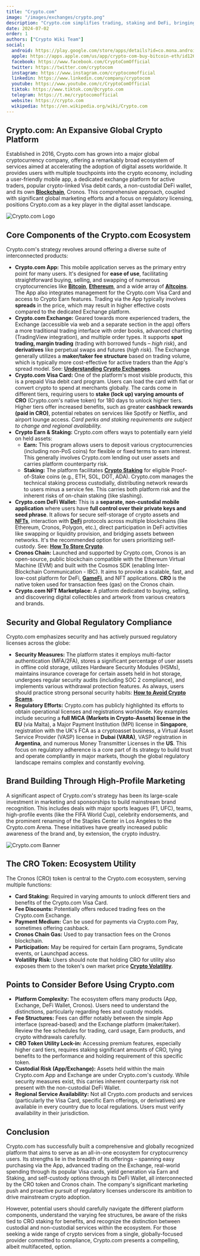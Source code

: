 ```yaml
---
title: "Crypto.com"
image: "/images/exchanges/crypto.png"
description: "Crypto.com simplifies trading, staking and DeFi, bringing digital assets into your everyday life."
date: 2024-07-02
order: 1
authors: ["Crypto Wiki Team"]
social:
  android: https://play.google.com/store/apps/details?id=co.mona.android
  apple: https://apps.apple.com/us/app/crypto-com-buy-bitcoin-eth/id1262148500
  facebook: https://www.facebook.com/CryptoComOfficial
  twitter: https://twitter.com/cryptocom
  instagram: https://www.instagram.com/cryptocomofficial
  linkedin: https://www.linkedin.com/company/cryptocom
  youtube: https://www.youtube.com/c/CryptoComOfficial
  tiktok: https://www.tiktok.com/@crypto.com
  telegram: https://t.me/cryptocomofficial
  website: https://crypto.com
  wikipedia: https://en.wikipedia.org/wiki/Crypto.com
---
```


## **Crypto.com: An Expansive Global Crypto Platform**

Established in 2016, Crypto.com has grown into a major global cryptocurrency company, offering a remarkably broad ecosystem of services aimed at accelerating the adoption of digital assets worldwide. It provides users with multiple touchpoints into the crypto economy, including a user-friendly mobile app, a dedicated exchange platform for active traders, popular crypto-linked Visa debit cards, a non-custodial DeFi wallet, and its own **[Blockchain](/posts/what-is-blockchain)**, Cronos. This comprehensive approach, coupled with significant global marketing efforts and a focus on regulatory licensing, positions Crypto.com as a key player in the digital asset landscape.

![Crypto.com Logo](/images/exchanges/crypto.png)

## **Core Components of the Crypto.com Ecosystem**

Crypto.com's strategy revolves around offering a diverse suite of interconnected products:

- **Crypto.com App:** This mobile application serves as the primary entry point for many users. It's designed for **ease of use**, facilitating straightforward buying, selling, and swapping of numerous cryptocurrencies like **[Bitcoin](/posts/what-is-bitcoin)**, **[Ethereum](/posts/what-is-ethereum)**, and a wide array of **[Altcoins](/posts/what-are-altcoins)**. The App also integrates management for the Crypto.com Visa Card and access to Crypto Earn features. Trading via the App typically involves **spreads** in the price, which may result in higher effective costs compared to the dedicated Exchange platform.
- **Crypto.com Exchange:** Geared towards more experienced traders, the Exchange (accessible via web and a separate section in the app) offers a more traditional trading interface with order books, advanced charting (TradingView integration), and multiple order types. It supports **spot trading, margin trading** (trading with borrowed funds – _high risk_), and **derivatives** like perpetual swaps and futures (_high risk_). The Exchange generally utilizes a **maker/taker fee structure** based on trading volume, which is typically more cost-effective for active traders than the App's spread model. See: **[Understanding Crypto Exchanges](/posts/understanding-crypto-exchanges)**.
- **Crypto.com Visa Card:** One of the platform's most visible products, this is a prepaid Visa debit card program. Users can load the card with fiat or convert crypto to spend at merchants globally. The cards come in different tiers, requiring users to **stake (lock up) varying amounts of CRO** (Crypto.com's native token) for 180 days to unlock higher tiers. Higher tiers offer increased benefits, such as greater **cashback rewards (paid in CRO)**, potential rebates on services like Spotify or Netflix, and airport lounge access. _Card perks and staking requirements are subject to change and regional availability._
- **Crypto Earn & Staking:** Crypto.com offers ways to potentially earn yield on held assets:
  - **Earn:** This program allows users to deposit various cryptocurrencies (including non-PoS coins) for flexible or fixed terms to earn interest. This generally involves Crypto.com lending out user assets and carries platform counterparty risk.
  - **Staking:** The platform facilitates **[Crypto Staking](/posts/crypto-staking)** for eligible Proof-of-Stake coins (e.g., ETH, SOL, DOT, ADA). Crypto.com manages the technical staking process custodially, distributing network rewards to users minus a service fee. This carries both platform risk and the inherent risks of on-chain staking (like slashing).
- **Crypto.com DeFi Wallet:** This is a **separate, non-custodial mobile application** where users have **full control over their private keys and seed phrase**. It allows for secure self-storage of crypto assets and **[NFTs](/posts/are-nfts-dead)**, interaction with **[DeFi](/posts/what-is-defi)** protocols across multiple blockchains (like Ethereum, Cronos, Polygon, etc.), direct participation in DeFi activities like swapping or liquidity provision, and bridging assets between networks. It's the recommended option for users prioritizing self-custody. See: **[How To Store Crypto](/posts/how-to-store-crypto)**.
- **Cronos Chain:** Launched and supported by Crypto.com, Cronos is an open-source, public blockchain compatible with the Ethereum Virtual Machine (EVM) and built with the Cosmos SDK (enabling Inter-Blockchain Communication - IBC). It aims to provide a scalable, fast, and low-cost platform for DeFi, **[GameFi](/posts/what-is-gamefi)**, and NFT applications. **CRO** is the native token used for transaction fees (gas) on the Cronos chain.
- **Crypto.com NFT Marketplace:** A platform dedicated to buying, selling, and discovering digital collectibles and artwork from various creators and brands.

## **Security and Global Regulatory Compliance**

Crypto.com emphasizes security and has actively pursued regulatory licenses across the globe:

- **Security Measures:** The platform states it employs multi-factor authentication (MFA/2FA), stores a significant percentage of user assets in offline cold storage, utilizes Hardware Security Modules (HSMs), maintains insurance coverage for certain assets held in hot storage, undergoes regular security audits (including SOC 2 compliance), and implements various withdrawal protection features. As always, users should practice strong personal security habits: **[How to Avoid Crypto Scams](/posts/how-to-avoid-crypto-scams)**.
- **Regulatory Efforts:** Crypto.com has publicly highlighted its efforts to obtain operational licenses and registrations worldwide. Key examples include securing a **full MiCA (Markets in Crypto-Assets) license in the EU** (via Malta), a Major Payment Institution (MPI) license in **Singapore**, registration with the UK's FCA as a cryptoasset business, a Virtual Asset Service Provider (VASP) license in **Dubai (VARA)**, VASP registration in **Argentina**, and numerous Money Transmitter Licenses in the **US**. This focus on regulatory adherence is a core part of its strategy to build trust and operate compliantly in major markets, though the global regulatory landscape remains complex and constantly evolving.

## **Brand Building Through High-Profile Marketing**

A significant aspect of Crypto.com's strategy has been its large-scale investment in marketing and sponsorships to build mainstream brand recognition. This includes deals with major sports leagues (F1, UFC), teams, high-profile events (like the FIFA World Cup), celebrity endorsements, and the prominent renaming of the Staples Center in Los Angeles to the Crypto.com Arena. These initiatives have greatly increased public awareness of the brand and, by extension, the crypto industry.

![Crypto.com Banner](/images/posts/crypto-banner.jpg)

## **The CRO Token: Ecosystem Utility**

The Cronos (CRO) token is central to the Crypto.com ecosystem, serving multiple functions:

- **Card Staking:** Required in varying amounts to unlock different tiers and benefits of the Crypto.com Visa Card.
- **Fee Discounts:** Potentially offers reduced trading fees on the Crypto.com Exchange.
- **Payment Medium:** Can be used for payments via Crypto.com Pay, sometimes offering cashback.
- **Cronos Chain Gas:** Used to pay transaction fees on the Cronos blockchain.
- **Participation:** May be required for certain Earn programs, Syndicate events, or Launchpad access.
- **Volatility Risk:** Users should note that holding CRO for utility also exposes them to the token's own market price **[Crypto Volatility](/posts/crypto-volatility)**.

## **Points to Consider Before Using Crypto.com**

- **Platform Complexity:** The ecosystem offers many products (App, Exchange, DeFi Wallet, Cronos). Users need to understand the distinctions, particularly regarding fees and custody models.
- **Fee Structures:** Fees can differ notably between the simple App interface (spread-based) and the Exchange platform (maker/taker). Review the fee schedules for trading, card usage, Earn products, and crypto withdrawals carefully.
- **CRO Token Utility Lock-in:** Accessing premium features, especially higher card tiers, requires staking significant amounts of CRO, tying benefits to the performance and holding requirement of this specific token.
- **Custodial Risk (App/Exchange):** Assets held within the main Crypto.com App and Exchange are under Crypto.com's custody. While security measures exist, this carries inherent counterparty risk not present with the non-custodial DeFi Wallet.
- **Regional Service Availability:** Not all Crypto.com products and services (particularly the Visa Card, specific Earn offerings, or derivatives) are available in every country due to local regulations. Users must verify availability in their jurisdiction.

## **Conclusion**

Crypto.com has successfully built a comprehensive and globally recognized platform that aims to serve as an all-in-one ecosystem for cryptocurrency users. Its strengths lie in the breadth of its offerings – spanning easy purchasing via the App, advanced trading on the Exchange, real-world spending through its popular Visa cards, yield generation via Earn and Staking, and self-custody options through its DeFi Wallet, all interconnected by the CRO token and Cronos chain. The company's significant marketing push and proactive pursuit of regulatory licenses underscore its ambition to drive mainstream crypto adoption.

However, potential users should carefully navigate the different platform components, understand the varying fee structures, be aware of the risks tied to CRO staking for benefits, and recognize the distinction between custodial and non-custodial services within the ecosystem. For those seeking a wide range of crypto services from a single, globally-focused provider committed to compliance, Crypto.com presents a compelling, albeit multifaceted, option.
